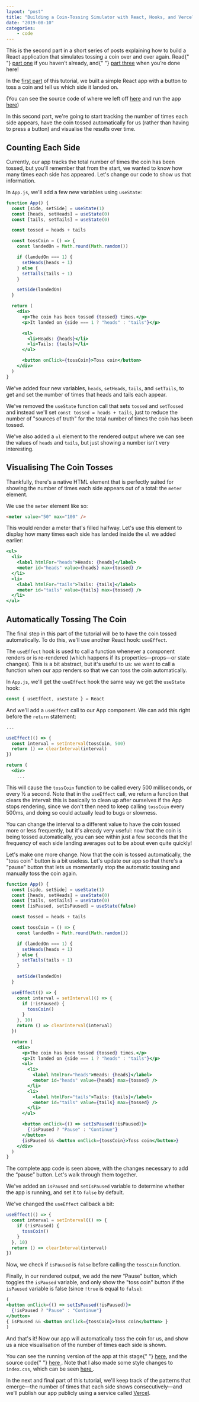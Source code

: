 ```yaml
---
layout: "post"
title: "Building a Coin-Tossing Simulator with React, Hooks, and Vercel: Part 2"
date: "2019-08-10"
categories:
    - code
---
```


<aside>
    This is the second part in a short series of posts explaining how to build a
    React application that simulates tossing a coin over and over again. Read{" "}
  <a href="/blog/2019/toss-a-coin-with-react-part-1/">part one</a> if you
    haven’t already, and{" "}
  <a href="/blog/2020/toss-a-coin-with-react-part-3/">part three</a> when
    you’re done here!
</aside>

In the [first part](/2019/07/29/toss-a-coin-with-react-part-1/) of this
tutorial, we built a simple React app with a button to toss a coin and tell us
which side it landed on.

(You can see the source code of where we left off
[here](https://github.com/daneden/react-coin-toss/tree/549b8db01a10ebaff0766364f3cf48735aa4da21)
and run the app [here](https://coin-toss-1fikjgmoj.now.sh))

In this second part, we're going to start tracking the number of times each side
appears, have the coin tossed automatically for us (rather than having to press
a button) and visualise the results over time.

## Counting Each Side

Currently, our app tracks the total number of times the coin has been tossed,
but you'll remember that from the start, we wanted to know how many times each
side has appeared. Let's change our code to show us that information.

In `App.js`, we'll add a few new variables using `useState`:

```jsx
function App() {
  const [side, setSide] = useState(1)
  const [heads, setHeads] = useState(0)
  const [tails, setTails] = useState(0)

  const tossed = heads + tails

  const tossCoin = () => {
    const landedOn = Math.round(Math.random())

    if (landedOn === 1) {
      setHeads(heads + 1)
    } else {
      setTails(tails + 1)
    }

    setSide(landedOn)
  }

  return (
    <div>
      <p>The coin has been tossed {tossed} times.</p>
      <p>It landed on {side === 1 ? "heads" : "tails"}</p>

      <ul>
        <li>Heads: {heads}</li>
        <li>Tails: {tails}</li>
      </ul>

      <button onClick={tossCoin}>Toss coin</button>
    </div>
  )
}
```

We've added four new variables, `heads`, `setHeads`, `tails`, and `setTails`, to
get and set the number of times that heads and tails each appear.

We've removed the `useState` function call that sets `tossed` and `setTossed`
and instead we'll set `const tossed = heads + tails`, just to reduce the number
of "sources of truth" for the total number of times the coin has been tossed.

We've also added a `ul` element to the rendered output where we can see the
values of `heads` and `tails`, but just showing a number isn't very interesting.

## Visualising The Coin Tosses

Thankfully, there's a native HTML element that is perfectly suited for showing
the number of times each side appears out of a total: the `meter` element.

We use the `meter` element like so:

```html
<meter value="50" max="100" />
```

This would render a meter that's filled halfway. Let's use this element to
display how many times each side has landed inside the `ul` we added earlier:

```jsx
<ul>
  <li>
    <label htmlFor="heads">Heads: {heads}</label>
    <meter id="heads" value={heads} max={tossed} />
  </li>
  <li>
    <label htmlFor="tails">Tails: {tails}</label>
    <meter id="tails" value={tails} max={tossed} />
  </li>
</ul>
```

## Automatically Tossing The Coin

The final step in this part of the tutorial will be to have the coin tossed
automatically. To do this, we'll use another React hook: `useEffect`.

The `useEffect` hook is used to call a function whenever a component renders or
is re-rendered (which happens if its properties—props—or state changes). This is
a bit abstract, but it's useful to us: we want to call a function when our app
renders so that we can toss the coin automatically.

In `App.js`, we'll get the `useEffect` hook the same way we get the `useState`
hook:

```jsx
const { useEffect, useState } = React
```

And we'll add a `useEffect` call to our App component. We can add this right
before the `return` statement:

```jsx
...

useEffect(() => {
  const interval = setInterval(tossCoin, 500)
  return () => clearInterval(interval)
})

return (
  <div>
    ...
```

This will cause the `tossCoin` function to be called every 500 milliseconds, or
every ½ a second. Note that in the `useEffect` call, we return a function that
clears the interval: this is basically to clean up after ourselves if the App
stops rendering, since we don't then need to keep calling `tossCoin` every
500ms, and doing so could actually lead to bugs or slowness.

You can change the interval to a different value to have the coin tossed more or
less frequently, but it's already very useful: now that the coin is being tossed
automatically, you can see within just a few seconds that the frequency of each
side landing averages out to be about even quite quickly!

Let's make one more change. Now that the coin is tossed automatically, the "toss
coin" button is a bit useless. Let's update our app so that there's a "pause"
button that lets us momentarily stop the automatic tossing and manually toss the
coin again.

```jsx
function App() {
  const [side, setSide] = useState(1)
  const [heads, setHeads] = useState(0)
  const [tails, setTails] = useState(0)
  const [isPaused, setIsPaused] = useState(false)

  const tossed = heads + tails

  const tossCoin = () => {
    const landedOn = Math.round(Math.random())

    if (landedOn === 1) {
      setHeads(heads + 1)
    } else {
      setTails(tails + 1)
    }

    setSide(landedOn)
  }

  useEffect(() => {
    const interval = setInterval(() => {
      if (!isPaused) {
        tossCoin()
      }
    }, 10)
    return () => clearInterval(interval)
  })

  return (
    <div>
      <p>The coin has been tossed {tossed} times.</p>
      <p>It landed on {side === 1 ? "heads" : "tails"}</p>
      <ul>
        <li>
          <label htmlFor="heads">Heads: {heads}</label>
          <meter id="heads" value={heads} max={tossed} />
        </li>
        <li>
          <label htmlFor="tails">Tails: {tails}</label>
          <meter id="tails" value={tails} max={tossed} />
        </li>
      </ul>

      <button onClick={() => setIsPaused(!isPaused)}>
        {!isPaused ? "Pause" : "Continue"}
      </button>
      {isPaused && <button onClick={tossCoin}>Toss coin</button>}
    </div>
  )
}
```

The complete app code is seen above, with the changes necessary to add the
“pause” button. Let's walk through them together.

We've added an `isPaused` and `setIsPaused` variable to determine whether the
app is running, and set it to `false` by default.

We've changed the `useEffect` callback a bit:

```js
useEffect(() => {
  const interval = setInterval(() => {
    if (!isPaused) {
      tossCoin()
    }
  }, 10)
  return () => clearInterval(interval)
})
```

Now, we check if `isPaused` is `false` before calling the `tossCoin` function.

Finally, in our rendered output, we add the new “Pause” button, which toggles
the `isPaused` variable, and only show the "toss coin" button if the `isPaused`
variable is false (since `!true` is equal to `false`):

```jsx
(
<button onClick={() => setIsPaused(!isPaused)}>
  {!isPaused ? "Pause" : "Continue"}
</button>
{ isPaused && <button onClick={tossCoin}>Toss coin</button> }
)
```

And that's it! Now our app will automatically toss the coin for us, and show us
a nice visualisation of the number of times each side is shown.

<aside>
    You can see the running version of the app at this stage{" "}
  <a href="https://react-coin-toss-42i9s0vkn.now.sh">here</a>, and the source
    code{" "}
  <a href="https://github.com/daneden/react-coin-toss/tree/9006016cd3fb3a56d5961140db92e14c5ae19d74">
        here
  </a>
    . Note that I also made some style changes to <code>index.css</code>, which can
    be seen <a href="https://github.com/daneden/react-coin-toss/blob/9006016cd3fb3a56d5961140db92e14c5ae19d74/src/index.css">
        here
  </a>.
</aside>

In the next and final part of this tutorial, we'll keep track of the patterns
that emerge—the number of times that each side shows consecutively—and we'll
publish our app publicly using a service called
[Vercel](https://vercel.com/home).
